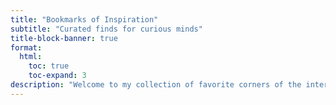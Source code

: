```yaml
---
title: "Bookmarks of Inspiration"
subtitle: "Curated finds for curious minds"
title-block-banner: true
format:
  html:
    toc: true
    toc-expand: 3
description: "Welcome to my collection of favorite corners of the internet—a curated list of sites I find fascinating, entertaining, and worth sharing with the world."
---
```


